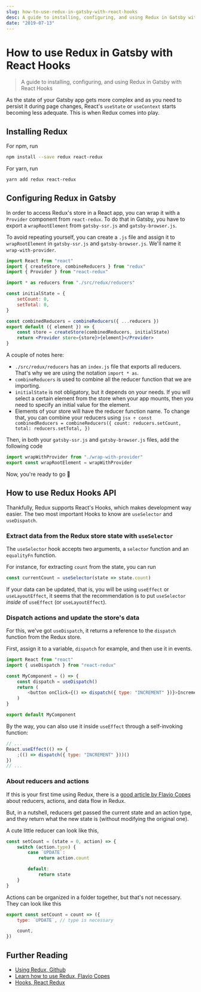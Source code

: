 ```yaml
---
slug: how-to-use-redux-in-gatsby-with-react-hooks
desc: A guide to installing, configuring, and using Redux in Gatsby with React Hooks.
date: "2019-07-13"
---
```


# How to use Redux in Gatsby with React Hooks

> A guide to installing, configuring, and using Redux in Gatsby with React Hooks

As the state of your Gatsby app gets more complex and as you need to persist it during page changes, React's `useState` or `useContext` starts becoming less adequate. This is when Redux comes into play.

## Installing Redux

For npm, run

```sh
npm install --save redux react-redux
```

For yarn, run

```sh
yarn add redux react-redux
```

## Configuring Redux in Gatsby

In order to access Redux's store in a React app, you can wrap it with a `Provider` component from `react-redux`. To do that in Gatsby, you have to export a `wrapRootElement` from `gatsby-ssr.js` and `gatsby-browser.js`.

To avoid repeating yourself, you can create a `.js` file and assign it to `wrapRootElement` in `gatsby-ssr.js` and `gatsby-browser.js`. We'll name it `wrap-with-provider`.

```jsx
import React from "react"
import { createStore, combineReducers } from "redux"
import { Provider } from "react-redux"

import * as reducers from "./src/redux/reducers"

const initialState = {
	setCount: 0,
	setTotal: 0,
}

const combinedReducers = combineReducers({ ...reducers })
export default ({ element }) => {
	const store = createStore(combinedReducers, initialState)
	return <Provider store={store}>{element}</Provider>
}
```

A couple of notes here:

- `./src/redux/reducers` has an `index.js` file that exports all reducers. That's why we are using the notation `import * as`.
- `combineReducers` is used to combine all the reducer function that we are importing.
- `initialState` is not obligatory, but it depends on your needs. If you will select a certain element from the store when your app mounts, then you need to specify an initial value for the element.
- Elements of your store will have the reducer function name. To change that, you can combine your reducers using
  `jsx ÷ const combinedReducers = combineReducers({ count: reducers.setCount, total: reducers.setTotal, })`

Then, in both your `gatsby-ssr.js` and `gatsby-browser.js` files, add the following code

```js
import wrapWithProvider from "./wrap-with-provider"
export const wrapRootElement = wrapWithProvider
```

Now, you're ready to go 🎉

## How to use Redux Hooks API

Thankfully, Redux supports React's Hooks, which makes development way easier. The two most important Hooks to know are `useSelector` and `useDispatch`.

### Extract data from the Redux store state with `useSelector`

The `useSelector` hook accepts two arguments, a `selector` function and an `equalityFn` function.

For instance, for extracting `count` from the state, you can run

```js
const currentCount = useSelector(state => state.count)
```

If your data can be updated, that is, you will be using `useEffect` or `useLayoutEffect`, it seems that the recommendation is to put `useSelector` _inside_ of `useEffect` (or `useLayoutEffect`).

### Dispatch actions and update the store's data

For this, we've got `useDispatch`, it returns a reference to the `dispatch` function from the Redux store.

First, assign it to a variable, `dispatch` for example, and then use it in events.

```js
import React from "react"
import { useDispatch } from "react-redux"

const MyComponent = () => {
	const dispatch = useDispatch()
	return (
		<button onClick={() => dispatch({ type: "INCREMENT" })}>Increment</button>
	)
}

export default MyComponent
```

By the way, you can also use it inside `useEffect` through a self-invoking function:

```jsx
// ...
React.useEffect(() => {
	;(() => dispatch({ type: "INCREMENT" }))()
})
// ...
```

### About reducers and actions

If this is your first time using Redux, there is a [good article by Flavio Copes](https://flaviocopes.com/redux/) about reducers, actions, and data flow in Redux.

But, in a nutshell, reducers get passed the current state and an action type, and they return what the new state is (without modifying the original one).

A cute little reducer can look like this,

```js
const setCount = (state = 0, action) => {
	switch (action.type) {
		case `UPDATE`:
			return action.count

		default:
			return state
	}
}
```

Actions can be organized in a folder together, but that's not necessary. They can look like this

```js
export const setCount = count => ({
	type: `UPDATE`, // type is necessary

	count,
})
```

## Further Reading

- [Using Redux, Github](https://github.com/gatsbyjs/gatsby/tree/master/examples/using-redux)
- [Learn how to use Redux, Flavio Copes](https://flaviocopes.com/redux/)
- [Hooks, React Redux](https://react-redux.js.org/next/api/hooks)
